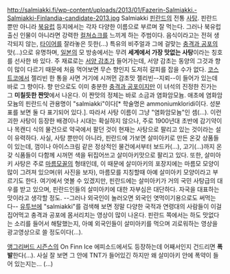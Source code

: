 http://salmiakki.fi/wp-content/uploads/2013/01/Fazerin-Salmiakki.-Salmiakki-Finlandia-candidate-2013.jpg
Salmiakki
[[핀란드]]의 전통 [[사탕]]. 핀란드 뿐만 아니라 [[북유럽]] 등지에서는 각자 다양한 이름으로 부르며 잘 먹는다. 그러나 북유럽 출신 인물이 아니라면 강력한 [[컬쳐쇼크]]를 느끼게 하는 주범이다.
음식이라고는 전혀 생각되지 않는, [[타이어]]를 잘라놓은 듯한(...) 특유의 비주얼과 그에 걸맞는 [[충격과 공포]]의 맛(...)으로 유명하며, [[일본]]의 모 방송에서는 무려 '''세계에서 가장 맛없는 사탕'''이라는 칭호를 선사한 바 있다.
주 재료로는 [[리코리스|서양 감초]]가 들어가는데, 서양 감초는 동양의 그것과 향이 많이 다르기 때문에 처음 먹어보면 무슨 향인지 도저히 갈피를 잡을 수가 없다. [[코스트코]]에서 젤리빈 한 통을 사면 거기에 시꺼먼 감초맛 젤리빈--지뢰--이 들어가 있는데 바로 그 향이다. 향 만으로도 이미 충분한 [[충격과 공포]]이지만 이 녀석의 진정한 진가는 그 '''미칠듯한 짠맛'''에서 나온다. 이 짠맛의 정체는 바로 소금과 염화암모늄. 애초에 염화암모늄의 핀란드식 관용명이 "salmiakki"이다[* 학술명은 ammoniumkloridi이다. 성분표를 보면 둘 다 표기되어 있다.]. 따라서 사탕 이름이 그냥 "염화암모늄"인 셈(...).
이런 괴한 사탕이 등장한 배경이나 시대는 확실하지 않으나, 주로 1900년대 초반에 감기약이나 목캔디 식의 물건으로 약국에서 팔던 것이 현재는 사탕으로 팔리고 있는 것이라는 설이 유력하다. 사실, 사탕 뿐만이 아니라, 핀란드에 가보면 살미아키로 만든 온갖 상품들이 있는데, 껌이나 아이스크림 같은 정상적인 물건에서부터 보드카(...), 고기(...)까지 온갖 식품들이 다함께 시꺼먼 색을 뒤집어쓰고 살미아키맛으로 팔리고 있다. 또한, 살미아키 사탕은 주로 [[마름모]]꼴의 형태인데, 이 때문에 살미아키의 포장지에는 마름모 모양이 많이 그려져 있으며(위 사진을 보자), 마름모를 지칭할때 아예 살미아키 모양이라고 부르기도 한다. 여기에서 엿볼 수 있겠지만, 핀란드에는 살미아키가 거의 국민 사탕급의 대우를 받고 있으며, 핀란드인들의 살미아키에 대한 자부심은 대단하다. 자국을 대표하는 맛이라고 생각할 정도. --그러나 외국인이 놀러오면 외국인 엿먹이기용으로도 써먹는다--
[[유투브]]에 "salmiakki"를 검색해 보면 정말 다양한 국적과 연령대의 사람들이 이걸 집어먹고 충격과 공포에 몸서리치는 영상이 많이 나온다. 핀란드 쪽에서는 하도 맛없다는 소리를 들어서 해탈했는지, 아예 외국인들이 살미아키를 먹으며 괴로워하는 영상을 광고영상으로 쓸 정도이다(...).

[[앵그리버드 시즌스]]의 On Finn Ice 에피소드에서도 등장하는데 어째서인지 건드리면 '''폭발'''한다(...). 사실 잘 보면 그 안에 TNT가 들어있긴 하지만 왜 살미아키 안에 폭약이 들어 있는지는... (...)
